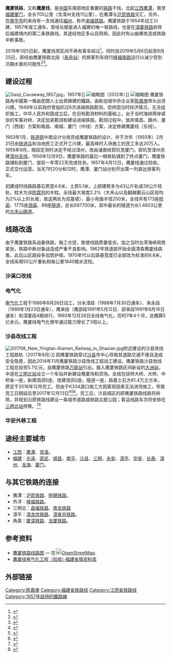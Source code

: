 {{Infobox rail system-route
|rail_name=鹰厦铁路
|banner_color=blue
|sec_banner_color=
|logo_filename=
|logo_bgcolor=
|logo_note=
|image = 202001 Train K945 across the Railway Bridge in Laizhou.jpg
|image_width = 280px
|caption= 行驶于鹰厦铁路的K945次列车
|system_map=
|mapimage_width=
|map_bgcolor=
|locale={{CHN}}[[江西省|江西省]]、[[福建省|福建省]]
|service_type=客货两用
|start=[[鹰潭站|鹰潭站]]、[[厦门站|厦门站]]
|begin_operation=1957年4月12日
|end_operation=
|operation_note=
|system_length=705千米
|length_in_operation=
|total_length=
|status=使用中
|line_title=线路
|lines=单线（鹰潭南以北到角美以西）<br />
复线（角美以西到厦门）
|stations= 6
|route_title=线路
|main_route=
|secondary_route=
|branch_route=
|standard=
|main_stations=
|ridership=
|fleet_size=
|max_speed=60-80km/h（厦门段120-160km/h）
|track_gauge={{standard gauge}}
|distance_between_mainlines=
|min_radius=
|max_grade=
|block_signal=自动闭塞
|electrified=[[接触网供电|接触网供电]]：50 Hz 25,000V
|depot=
|operator=[[南昌铁路局|南昌铁路局]]
|franchise=
|hq=
|key_person=
|website=
|route_map={{鹰厦铁路RDT}}
|collapsed=yes
|box_width=320px
}}

'''鹰厦铁路'''，又称'''鹰厦线'''，是[[中国|中国]]东南部地区重要的[[鐵路運輸|铁路]]干线，北起[[江西省|江西]][[鹰潭市|鹰潭]]，南至[[福建省|福建]][[厦门市|厦门]]，全长705公里（含漳州支线11公里），在鹰潭与[[沪昆铁路|沪昆铁路]]交汇，另外，在[[南平市|南平市]]的来舟有一支线通往[[福州|福州]]，称作[[来福铁路|来福铁路]]。鹰厦铁路于1954年动工兴建，1957年竣工通车，曾经长期是进入福建的唯一铁路线，也是在[[漳厦铁路|漳厦铁路]]拆除后福建境内的第二条铁路线。其途经地区多山且雨频，因此时有山崩爆发造成铁路中断事故。

2019年1月5日起，鹰厦线{{站|三明北}}至{{站|角美}}区间不再有客车经过<ref>{{cite news|title=明天起厦门成都将可乘坐高铁直达 二等座票价1038元|url=http://xm.fjsen.com/2019-01/04/content_21845216.htm|publisher=东南网|date=2019-01-04|accessdate=2019-01-04|archive-date=2019-01-04|archive-url=https://web.archive.org/web/20190104043533/http://xm.fjsen.com/2019-01/04/content_21845216.htm|dead-url=no}}</ref>。同时自2019年5月6日起至9月25日，原经由鹰厦铁路北段（[[来舟站|来舟站]]）的旅客列车绕行[[峰福铁路|峰福铁路]]运行以减少受到汛期水害的可能性<ref>{{cite news|title=5月6日至9月25日，福建这些列车有变！|url=http://news.fznews.com.cn/dsxw/20190430/5cc80b86ac460.shtml|publisher=福州新闻网|date=2019-04-30|accessdate=2019-05-06|archive-date=2019-05-06|archive-url=https://web.archive.org/web/20190506023123/http://news.fznews.com.cn/dsxw/20190430/5cc80b86ac460.shtml|dead-url=no}}</ref><ref>{{cite news|title=9月25日起 鹰厦铁路4对列车恢复运行|url=http://np.fjsen.com/2019-09/24/content_22747850.htm|publisher=东南网|date=2019-09-24|accessdate=2019-09-26|archive-date=2019-09-26|archive-url=https://web.archive.org/web/20190926001607/http://np.fjsen.com/2019-09/24/content_22747850.htm|dead-url=no}}</ref>。

==建设过程==
[[File:Gaoji_Causeway_1957.jpg|thumb]]，1957年]]
[[File:Xiamen_Railway_Station_-_DSCF9892.JPG|缩略图]]（2012年）]]
[[File:201806_Mokou_Shed_Hole2.jpg|缩略图]]
鹰厦铁路為中國第一條由民間人士出資興建的鐵路，由新加坡华侨企业家[[陈嘉庚|陈嘉庚]]带头出资兴建。1949年以前政府曾组织过6次进闽铁路勘测，但终因当时经济情况，无法组织施工。中华人民共和国成立后，在旧有勘测材料的基础上，出于当时海峡两岸紧张的军事对峙，决定加紧勘测和建设进闽铁路。勘测过程中，放弃南昌、赣州、厦门（西线）方案和南昌、南城、厦门（中线）方案，决定修建鹰厦线（东线）。

1953年1月，[[中华人民共和国铁道部|铁道部]]中南设计分局完成鹰厦铁路的设计，并于次年（1955年）2月21日由[[中国人民解放军铁道兵|铁道兵]]和当地民工正式开工兴建，最高峰时入场施工的民工多达20万人。1955年9月，南段定测时决定不经过漳州，改由浦南经郭坑至厦门，郭坑至漳州另建[[漳州支线铁路|漳州支线]]。1956年12月9日，鹰厦铁路的最后一根铁轨铺到了终点厦门，鹰厦铁路铺轨到厦门，提前一年零22天完成任务。1957年4月12日，鹰厦线通过验收，正式交付运营。当天7时20分和12时，鹰潭、厦门站分别开出第一列直达旅客列车。

初建成时线路路基石质宽4.6米，土质5.1米，上部建筑多为43公斤轨或38公斤轻轨，枕木为涂[[防腐剂|防腐剂]]的木枕。全线最大坡度2.2%（大禾山以及翻越戴云山区段均为2%以上的长坡，故这两处为双基坡），最小弯曲半径250米，全线共有173座[[桥梁|桥梁]]、1775座[[涵渠|涵渠]]、88座[[隧道|隧道]]，总长697700米，其中最长的隧道为长1.4603公里的[[大禾山隧道|大禾山隧道]]。

==线路改造==
由于鹰厦铁路系战备铁路，施工仓促，致使线路质量低劣。加之当时台湾海峡局势紧张，铁路中断对备战造成严重不良影响。1962年铁道部开始全面清查鹰厦线病害。此后山区路段多加筑护坡。1970年代以后路基宽度已全部改为标准的6.8米，全线采用50公斤重轨和每公里1840根水泥枕。
===沙溪口改线===
{{空章节}}
===电气化===
[[电气化|电气化]]工程于1986年8月26日动工，分永漳段（1988年7月30日通车）、来永段（1989年1月23日通车）、鹰来段（鹰邵段1991年5月12日、邵来段1991年6月16日通车）和漳厦段4期进行。1993年12月26日全线电气化，历时7年4个月，总概算5亿余元。鹰厦线电气化使年通过能力增长了3倍以上。

===沙县改线工程===
[[File:201708_New_Yingtan-Xiamen_Railway_in_Shaxian.jpg|thumb]]附近建设的沙县改线工程路轨（2017年8月）]]
因鹰厦铁路穿过[[沙县|沙县]]市中心导致其道路交通不便且造成安全隐患，因此2014年11月鹰厦铁路沙县改线工程动工建设。鹰厦铁路沙县改线工程总投资5.7亿元，自鹰厦铁路[[万能站|万能站]]引出，接入鹰厦铁路区间新设的[[大洲站_(福建省)|大洲站]]，中途在[[三明北站|三明北站]]设立一个车站并新建设鹰厦场和货场。全线包括特大桥、大桥、中桥各一座，新建涵洞5座，改建涵洞2座，隧道一座，路基土石方61.4万立方米，原定于2016年12月完工。但由于K334道口施工方因客观因素无法进场施工，导致完工日期延后至2017年12月13日<ref>{{cite news|title=【沙县项目攻坚】交通旅游基础设施重大项目指挥部总指挥乐生龙到鹰厦线改线工程现场调研|url=https://www.meipian.cn/dv9tedf|date=2017-02-24|publisher=沙县项目攻坚|accessdate=2017-02-27|archive-date=2017-02-27|archive-url=https://web.archive.org/web/20170227232216/https://www.meipian.cn/dv9tedf|dead-url=no}}</ref><ref>{{cite news|title=电气化公司鹰厦铁路沙县改线通信工程传输设备顺利开通|url=http://www.cr12g.com.cn/news/20171116/n3797.shtml|publisher=中铁十二局集团有限公司|date=2017-11-16|deadurl=yes|archiveurl=https://web.archive.org/web/20171203013811/http://www.cr12g.com.cn/news/20171116/n3797.shtml|archivedate=2017-12-03|accessdate=2017-12-02}}</ref><ref>{{cite news|title=服役61年的老铁路“退休”之后|url=http://sm.fjsen.com/2017-12/15/content_20500052.htm|publisher=东南网|date=2017-12-15|accessdate=2017-12-15|archive-date=2017-12-15|archive-url=https://web.archive.org/web/20171215110723/http://sm.fjsen.com/2017-12/15/content_20500052.htm|dead-url=no}}</ref>。完工后，沙县城区的原鹰厦铁路线路将拆除，并规划沿原铁路线建设一条城市道路或铁路主题公园；客运线路车次将安排在[[三明北站|三明北站]]停靠。<ref>{{cite news|title=鹰厦铁路沙县改线工程累计完成投资4.29亿元|url=http://fj.sina.com.cn/news/city/sanming/information/z/2016-07-25/104817452.html|date=2016-07-25|publisher=三明日报|accessdate=2016-07-31|archive-date=2016-08-17|archive-url=https://web.archive.org/web/20160817005346/http://fj.sina.com.cn/news/city/sanming/information/z/2016-07-25/104817452.html|dead-url=no}}</ref><ref>{{cite news|title=沙县城内将不再出现火车 鹰厦铁路原线路有新用途|url=http://www.mnw.cn/news/sm/1220983.html|date=2016-06-08|publisher=闽南网|accessdate=2016-07-31|archive-date=2016-09-17|archive-url=https://web.archive.org/web/20160917103037/http://www.mnw.cn/news/sm/1220983.html|dead-url=no}}</ref>

===华安外移工程===
{{空章节}}

==途经主要城市==
*[[江西省|江西]]：[[鹰潭市|鹰潭]]、[[资溪县|资溪]]。
*[[福建省|福建]]：[[光泽县|光泽]]、[[邵武市|邵武]]、[[顺昌县|顺昌]]、[[南平市|南平]]、[[沙县|沙县]]、[[三明市|三明]]、[[永安市|永安]]、[[漳平市|漳平]]、[[华安县|华安]]、[[长泰县|长泰]]、[[漳州市|漳州]]、[[龙海市|龙海]]、[[厦门市|厦门]]。

==与其它铁路的连接==
* 鹰潭：[[沪昆铁路|沪昆铁路]]、[[皖赣铁路|皖赣铁路]]。
* 外洋：[[峰福铁路|峰福铁路]]。
* 三明北：[[昌福铁路|昌福铁路]]、[[南龙铁路|南龙铁路]]
* 漳平：[[漳龙坎铁路|漳龙坎铁路]]、[[漳泉肖铁路|漳泉肖铁路]]。
* 角美：[[厦深铁路|厦深铁路]]、[[龙厦铁路|龙厦铁路]]。

==参考资料==
{{reflist}}
<!--[http://www.china-railway.com.cn/tlwh/tlbwg/201911/t20191101_97183.html 1]-->

*[http://www.openstreetmap.org/browse/relation/1531653 鹰厦铁路线路图] — 在[[File:Openstreetmap_logo.svg|20px]][[OpenStreetMap|OpenStreetMap]]
*[http://www.fjsq.gov.cn/ShowText.asp?ToBook=153&index=47& 鹰厦线电气化工程（验收）·福建省情资料库]{{Dead link|date=2020年1月|bot=InternetArchiveBot|fix-attempted=yes}}

==外部链接==
{{Commonscat|Yingtan-Xiamen Railway}}

{{鹰厦铁路|nocat}}
{{中国铁路}}
{{江西铁路}}
{{南昌铁路局}}
[[Category:陈嘉庚|Category:陈嘉庚]]
[[Category:福建省铁路线|Category:福建省铁路线]]
[[Category:江西省铁路线|Category:江西省铁路线]]
[[Category:1957年啟用的鐵路線|Category:1957年啟用的鐵路線]]